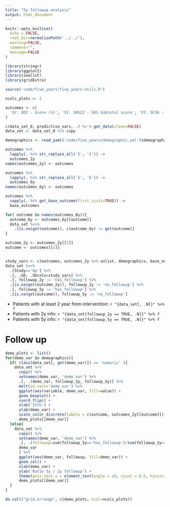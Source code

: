 ```yaml
---
title: "5y followup analysis"
output: html_document
---
```


  
```r
knitr::opts_knit$set(
  echo = FALSE, 
  root.dir=normalizePath('../../'),
  warning=FALSE, 
  comment="",
  message=FALSE
)
```

```r
library(stringr)
library(ggplot2)
library(zeallot)
library(gridExtra)

source('code/five_years/five_years-utils.R')

ncols_plots <- 2

outcomes <- c(
  '5Y. ODI - Score (%)', '5Y. SRS22 - SRS Subtotal score', '5Y. SF36 - PCS', '5Y. SF36 - MCS'
)

c(data_set_0, predictive_vars, .) %<-% get_data(clean=FALSE)
data_set <- data_set_0 %>% copy

demographics <- read_yaml('code/five_years/demographic.yml')$demographic

outcomes %>% 
  lapply(. %>% str_replace_all('5', '2')) ->
  outcomes_2y
names(outcomes_2y) <- outcomes

outcomes %>% 
  lapply(. %>% str_replace_all('5', '6')) ->
  outcomes_6y
names(outcomes_6y) <- outcomes

outcomes %>% 
  sapply(. %>% get_base_outcome(first_visit=TRUE)) ->
  base_outcomes 

for( outcome in names(outcomes_6y)){
  outcome_6y <- outcomes_6y[[outcome]]
  data_set %<>%
    .[is.na(get(outcome)), c(outcome_6y) := get(outcome)]
}

outcome_2y <- outcomes_2y[[1]]
outcome <- outcomes[[1]]


study_vars <- c(outcomes, outcomes_2y %>% unlist, demographics, base_outcomes) %>% unique
data_set %<>% 
  .[Study=='Op'] %>% 
  .[, .SD, .SDcols=study_vars] %>% 
  .[, followup_2y := 'has_followup'] %>% 
  .[is.na(get(outcome_2y)), followup_2y := 'no_followup'] %>% 
  .[, followup_5y := 'has_followup'] %>% 
  .[is.na(get(outcome)), followup_5y := 'no_followup'] 

```

- Patients with at least 2 year from intervention: `r "{data_set[, .N]}" %>% f`
- Patients with 2y info: `r "{data_set[followup_2y == TRUE, .N]}" %>% f`
- Patients with 5y info: `r "{data_set[followup_5y == TRUE, .N]}" %>% f`

# Follow up


```r
demo_plots <- list()
for(demo_var in demographics){
  if( class(data_set[, get(demo_var)]) == 'numeric' ){
    data_set %>% 
      copy() %>% 
      setnames(demo_var, 'demo_var') %>% 
      .[, .(demo_var, followup_2y, followup_5y)] %>% 
      melt(id.vars='demo_var') %>% 
      ggplot(aes(variable, demo_var, fill=value)) +
      geom_boxplot() + 
      coord_flip() +
      xlab('Info') +
      ylab(demo_var) + 
      scale_color_discrete(labels = c(outcome, outcomes_2y[[outcome]]))  ->
      demo_plots[[demo_var]]
  }else{
    data_set %>% 
      copy() %>% 
      setnames(demo_var, 'demo_var') %>% 
      .[, .(followup=sum(followup_5y=='has_followup')/sum(followup_2y=='has_followup')), 
      demo_var
      ] %>% 
      ggplot(aes(demo_var, followup, fill=demo_var)) +
      geom_col() + 
      xlab(demo_var) +
      ylab('Ratio 5y / 2y followup') +
      theme(axis.text.x = element_text(angle = 10, vjust = 0.5, hjust=1)) ->
      demo_plots[[demo_var]]
  }
}
```


```r
do.call("grid.arrange", c(demo_plots, ncol=ncols_plots))
```
